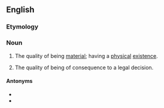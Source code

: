 ==English==

===Etymology===
{{suffix|en|material|ity}}

===Noun===
{{en-noun|~|materialities}}

# The quality of being [[material]]; having a [[physical]] [[existence]].
# {{lb|en|legal}} The quality of being of consequence to a legal decision.

====Antonyms====
* {{l|en|immateriality}}
* {{l|en|ethereality}}
